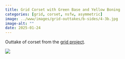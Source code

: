 ```yaml
---
title: Grid Corset with Green Base and Yellow Boning
categories: [grid, corset, nsfw, asymmetric]
image: ../www/images/grid-outtakes/b-sides/4-3b.jpg
image-alt: ""
date: 2025-01-24
---
```


Outtake of corset from the [grid project](/posts/2025-01-27_grid-project.html).

![](../www/images/grid-outtakes/b-sides/4-3b.jpg)

